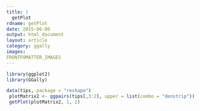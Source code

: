 ---
title: |
  getPlot
rdname: getPlot
date: 2015-06-06
output: html_document
layout: article
category: ggally
images:
FRONTFOMATTER_IMAGES
---

```{r, echo = FALSE, message = FALSE}
library(ggplot2)
library(GGally)
```

```{r getPlot, cache = TRUE}

data(tips, package = "reshape")
 plotMatrix2 <- ggpairs(tips[,3:2], upper = list(combo = "denstrip"))
 getPlot(plotMatrix2, 1, 2)



```